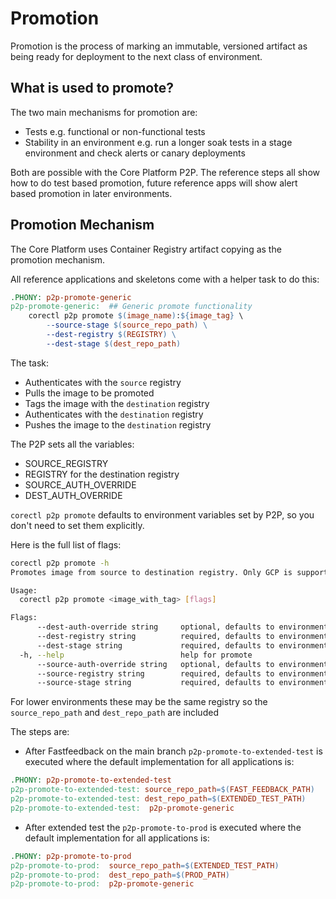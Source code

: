 # Promotion


Promotion is the process of marking an immutable, versioned artifact as being ready for deployment to the next class of environment.

## What is used to promote?

The two main mechanisms for promotion are:

* Tests e.g. functional or non-functional tests
* Stability in an environment e.g. run a longer soak tests in a stage environment and check alerts or canary deployments

Both are possible with the Core Platform P2P. The reference steps all show how to do test based promotion, future reference
apps will show alert based promotion in later environments.

## Promotion Mechanism

The Core Platform uses Container Registry artifact copying as the promotion mechanism.

All reference applications and skeletons come with a helper task to do this:

```makefile
.PHONY: p2p-promote-generic
p2p-promote-generic:  ## Generic promote functionality
    corectl p2p promote $(image_name):${image_tag} \
        --source-stage $(source_repo_path) \
        --dest-registry $(REGISTRY) \
        --dest-stage $(dest_repo_path)
```

The task:

* Authenticates with the `source` registry
* Pulls the image to be promoted
* Tags the image with the `destination` registry
* Authenticates with the `destination` registry
* Pushes the image to the `destination` registry

The P2P sets all the variables:

* SOURCE_REGISTRY
* REGISTRY for the destination registry
* SOURCE_AUTH_OVERRIDE
* DEST_AUTH_OVERRIDE

`corectl p2p promote` defaults to environment variables set by P2P, so you don't need to set them explicitly.

Here is the full list of flags:

```bash
corectl p2p promote -h
Promotes image from source to destination registry. Only GCP is supported for now

Usage:
  corectl p2p promote <image_with_tag> [flags]

Flags:
      --dest-auth-override string     optional, defaults to environment variable: DEST_AUTH_OVERRIDE
      --dest-registry string          required, defaults to environment variable: DEST_REGISTRY
      --dest-stage string             required, defaults to environment variable: DEST_STAGE
  -h, --help                          help for promote
      --source-auth-override string   optional, defaults to environment variable: SOURCE_AUTH_OVERRIDE
      --source-registry string        required, defaults to environment variable: SOURCE_REGISTRY
      --source-stage string           required, defaults to environment variable: SOURCE_STAGE
```

For lower environments these may be the same registry so the `source_repo_path` and `dest_repo_path` are included

The steps are:

* After Fastfeedback on the main branch `p2p-promote-to-extended-test` is executed where the default implementation for all applications is:

```makefile
.PHONY: p2p-promote-to-extended-test
p2p-promote-to-extended-test: source_repo_path=$(FAST_FEEDBACK_PATH)
p2p-promote-to-extended-test: dest_repo_path=$(EXTENDED_TEST_PATH)
p2p-promote-to-extended-test:  p2p-promote-generic
```

* After extended test the `p2p-promote-to-prod` is executed where the default implementation for all applications is:

```makefile
.PHONY: p2p-promote-to-prod
p2p-promote-to-prod:  source_repo_path=$(EXTENDED_TEST_PATH)
p2p-promote-to-prod:  dest_repo_path=$(PROD_PATH)
p2p-promote-to-prod:  p2p-promote-generic
```
